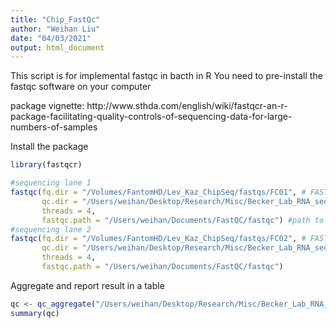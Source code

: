 ```yaml
---
title: "Chip_FastQc"
author: "Weihan Liu"
date: "04/03/2021"
output: html_document
---
```


This script is for implemental fastqc in bacth in R
You need to pre-install the fastqc software on your computer

package vignette: http://www.sthda.com/english/wiki/fastqcr-an-r-package-facilitating-quality-controls-of-sequencing-data-for-large-numbers-of-samples

Install the package
```r
library(fastqcr)
```

```r
#sequencing lane 1
fastqc(fq.dir = "/Volumes/FantomHD/Lev_Kaz_ChipSeq/fastqs/FC01", # FASTQ files directory
       qc.dir = "/Users/weihan/Desktop/Research/Misc/Becker_Lab_RNA_seq/Chip_Seq/data/fastqc", # path to where you would like the output directory to be
       threads = 4,
       fastqc.path = "/Users/weihan/Documents/FastQC/fastqc") #path to the location where you installed the fastqc software
#sequencing lane 2
fastqc(fq.dir = "/Volumes/FantomHD/Lev_Kaz_ChipSeq/fastqs/FC02", # FASTQ files directory
       qc.dir = "/Users/weihan/Desktop/Research/Misc/Becker_Lab_RNA_seq/Chip_Seq/data/fastqc", # Results direcory
       threads = 4,
       fastqc.path = "/Users/weihan/Documents/FastQC/fastqc")
```


Aggregate and report result in a table
```r
qc <- qc_aggregate("/Users/weihan/Desktop/Research/Misc/Becker_Lab_RNA_seq/Chip_Seq/data/fastqc")
summary(qc)

```
